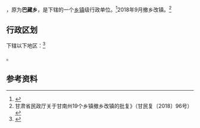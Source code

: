 {{中国乡级行政区|62/30/23/201/000}}

'''{{PAGENAMEBASE}}'''，原为'''巴藏乡'''，是{{PRC admin/fullname|62/30/23/201/000|3}}下辖的一个[[乡镇|乡镇]]级行政单位。<ref>{{PRC admin/ref sgc|{{PRC admin/parent|62/30/23/201/000}}}}</ref>2018年9月撤乡改镇。<ref>甘肃省民政厅关于甘南州19个乡镇撤乡改镇的批复》（甘民复〔2018〕96号）</ref>

== 行政区划 ==

{{PAGENAMEBASE}}下辖以下地区：<ref>{{PRC admin/ref sgc|62/30/23/201/000}}</ref>

{{PRC admin/children|62/30/23/201/000}}。

== 参考资料 ==
{{reflist}}

{{PRC admin/navcat|62/30/23/201/000}}